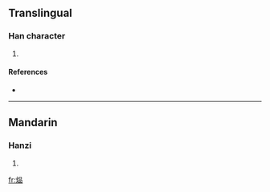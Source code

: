 ==Translingual==

===Han character===
{{Han char|rn=86|rad=火|as=09|sn=13|four=9686<sub>0</sub>|canj=火口口口 (FRRR)}}

# {{defn|Han|sort=火09}}

====References====
* {{Han ref|kx=0678.161|dkj=19247|hdz=32218.030|uh=7170|ud=29040|bh=DE7B|bd=56955}}

----

==Mandarin==

===Hanzi===
{{cmn-hanzi|pin=[[gào]] ([[gao4]])|wg=kao<sup>4</sup>}}

# {{defn|Mandarin}}

[[fr:煰]]